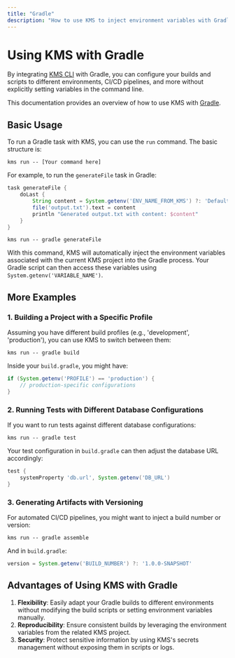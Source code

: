 ```yaml
---
title: "Gradle"
description: "How to use KMS to inject environment variables with Gradle"
---
```


# Using KMS with Gradle

By integrating [KMS CLI](../../cli/overview) with Gradle, you can configure your builds and scripts to different environments, CI/CD pipelines, and more without explicitly setting variables in the command line.

This documentation provides an overview of how to use KMS with [Gradle](https://gradle.org/).

## Basic Usage

To run a Gradle task with KMS, you can use the `run` command. The basic structure is:

```
kms run -- [Your command here]
```

For example, to run the `generateFile` task in Gradle:

```groovy build.gradle
task generateFile {
    doLast {
        String content = System.getenv('ENV_NAME_FROM_KMS') ?: 'Default Content'
        file('output.txt').text = content
        println "Generated output.txt with content: $content"
    }
}
```

```
kms run -- gradle generateFile
```

With this command, KMS will automatically inject the environment variables associated with the current KMS project into the Gradle process. 
Your Gradle script can then access these variables using `System.getenv('VARIABLE_NAME')`.

## More Examples

### 1. Building a Project with a Specific Profile

Assuming you have different build profiles (e.g., 'development', 'production'), you can use KMS to switch between them:

```
kms run -- gradle build
```

Inside your `build.gradle`, you might have:

```groovy build.gradle
if (System.getenv('PROFILE') == 'production') {
    // production-specific configurations
}
```

### 2. Running Tests with Different Database Configurations

If you want to run tests against different database configurations:

```
kms run -- gradle test
```

Your test configuration in `build.gradle` can then adjust the database URL accordingly:

```groovy build.gradle
test {
    systemProperty 'db.url', System.getenv('DB_URL')
}
```

### 3. Generating Artifacts with Versioning

For automated CI/CD pipelines, you might want to inject a build number or version:

```
kms run -- gradle assemble
```

And in `build.gradle`:

```groovy build.gradle
version = System.getenv('BUILD_NUMBER') ?: '1.0.0-SNAPSHOT'
```

## Advantages of Using KMS with Gradle

1. **Flexibility**: Easily adapt your Gradle builds to different environments without modifying the build scripts or setting environment variables manually.
2. **Reproducibility**: Ensure consistent builds by leveraging the environment variables from the related KMS project.
3. **Security**: Protect sensitive information by using KMS's secrets management without exposing them in scripts or logs.
